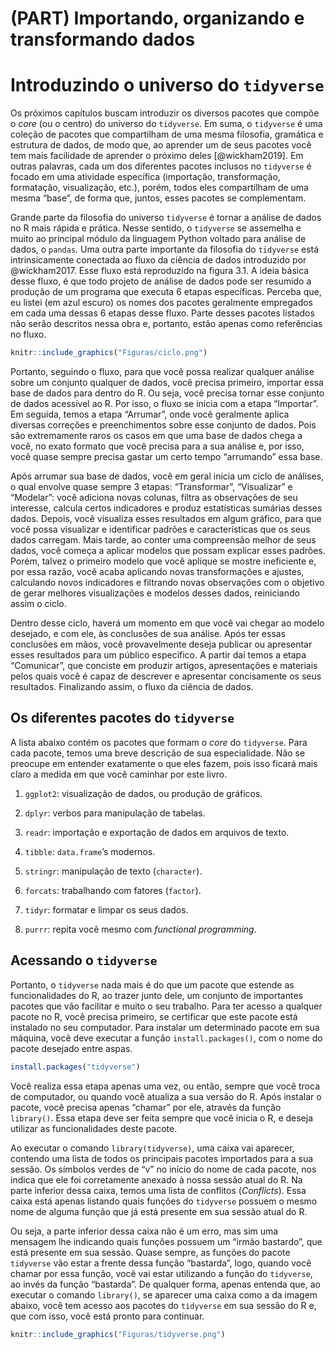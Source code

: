 
# (PART) Importando, organizando e transformando dados {-}


# Introduzindo o universo do `tidyverse`

Os próximos capítulos buscam introduzir os diversos pacotes que compõe o *core* (ou o centro) do universo do `tidyverse`. Em suma, o `tidyverse` é uma coleção de pacotes que compartilham de uma mesma filosofia, gramática e estrutura de dados, de modo que, ao aprender um de seus pacotes você tem mais facilidade de aprender o próximo deles [@wickham2019]. Em outras palavras, cada um dos diferentes pacotes inclusos no `tidyverse` é focado em uma atividade específica (importação, transformação, formatação, visualização, etc.), porém, todos eles compartilham de uma mesma "base", de forma que, juntos, esses pacotes se complementam. 


Grande parte da filosofia do universo `tidyverse` é tornar a análise de dados no R mais rápida e prática. Nesse sentido, o `tidyverse` se assemelha e muito ao principal módulo da linguagem Python voltado para análise de dados, o `pandas`. Uma outra parte importante da filosofia do `tidyverse` está intrinsicamente conectada ao fluxo da ciência de dados introduzido por @wickham2017. Esse fluxo está reproduzido na figura 3.1. A ideia básica desse fluxo, é que todo projeto de análise de dados pode ser resumido a produção de um programa que executa 6 etapas específicas. Perceba que, eu listei (em azul escuro) os nomes dos pacotes geralmente empregados em cada uma dessas 6 etapas desse fluxo. Parte desses pacotes listados não serão descritos nessa obra e, portanto, estão apenas como referências no fluxo.


```r
knitr::include_graphics("Figuras/ciclo.png")
```


Portanto, seguindo o fluxo, para que você possa realizar qualquer análise sobre um conjunto qualquer de dados, você precisa primeiro, importar essa base de dados para dentro do R. Ou seja, você precisa tornar esse conjunto de dados acessível ao R. Por isso, o fluxo se inicia com a etapa "Importar". Em seguida, temos a etapa "Arrumar", onde você geralmente aplica diversas correções e preenchimentos sobre esse conjunto de dados. Pois são extremamente raros os casos em que uma base de dados chega a você, no exato formato que você precisa para a sua análise e, por isso, você quase sempre precisa gastar um certo tempo "arrumando" essa base.

Após arrumar sua base de dados, você em geral inicia um ciclo de análises, o qual envolve quase sempre 3 etapas: "Transformar", "Visualizar" e "Modelar": você adiciona novas colunas, filtra as observações de seu interesse, calcula certos indicadores e produz estatísticas sumárias desses dados. Depois, você visualiza esses resultados em algum gráfico, para que você possa visualizar e identificar padrões e características que os seus dados carregam. Mais tarde, ao conter uma compreensão melhor de seus dados, você começa a aplicar modelos que possam explicar esses padrões. Porém, talvez o primeiro modelo que você aplique se mostre ineficiente e, por essa razão, você acaba aplicando novas transformações e ajustes, calculando novos indicadores e filtrando novas observações com o objetivo de gerar melhores visualizações e modelos desses dados, reiniciando assim o ciclo.


Dentro desse ciclo, haverá um momento em que você vai chegar ao modelo desejado, e com ele, às conclusões de sua análise. Após ter essas conclusões em mãos, você provavelmente deseja publicar ou apresentar esses resultados para um público específico. A partir daí temos a etapa "Comunicar", que conciste em produzir artigos, apresentações e materiais pelos quais você é capaz de descrever e apresentar concisamente os seus resultados. Finalizando assim, o fluxo da ciência de dados.





## Os diferentes pacotes do `tidyverse`

A lista abaixo contém os pacotes que formam o *core* do `tidyverse`. Para cada pacote, temos uma breve descrição de sua especialidade. Não se preocupe em entender exatamente o que eles fazem, pois isso ficará mais claro a medida em que você caminhar por este livro.

1) `ggplot2`: visualização de dados, ou produção de gráficos.

2) `dplyr`: verbos para manipulação de tabelas.

3) `readr`: importação e exportação de dados em arquivos de texto.

4) `tibble`: `data.frame`'s modernos.

5) `stringr`: manipulação de texto (`character`).

6) `forcats`: trabalhando com fatores (`factor`).

7) `tidyr`: formatar e limpar os seus dados.

8) `purrr`: repita você mesmo com *functional programming*.




## Acessando o `tidyverse`

Portanto, o `tidyverse` nada mais é do que um pacote que estende as funcionalidades do R, ao trazer junto dele, um conjunto de importantes pacotes que vão facilitar e muito o seu trabalho. Para ter acesso a qualquer pacote no R, você precisa primeiro, se certificar que este pacote está instalado no seu computador. Para instalar um determinado pacote em sua máquina, você deve executar a função `install.packages()`, com o nome do pacote desejado entre aspas.

```r
install.packages("tidyverse")
```


Você realiza essa etapa apenas uma vez, ou então, sempre que você troca de computador, ou quando você atualiza a sua versão do R. Após instalar o pacote, você precisa apenas "chamar" por ele, através da função `library()`. Essa etapa deve ser feita sempre que você inicia o R, e deseja utilizar as funcionalidades deste pacote.

Ao executar o comando `library(tidyverse)`, uma caixa vai aparecer, contendo uma lista de todos os principais pacotes importados para a sua sessão. Os símbolos verdes de "v" no início do nome de cada pacote, nos indica que ele foi corretamente anexado à nossa sessão atual do R. Na parte inferior dessa caixa, temos uma lista de conflitos (*Conflicts*). Essa caixa está apenas listando quais funções do `tidyverse` possuem o mesmo nome de alguma função que já está presente em sua sessão atual do R. 

Ou seja, a parte inferior dessa caixa não é um erro, mas sim uma mensagem lhe indicando quais funções possuem um "irmão bastardo", que está presente em sua sessão. Quase sempre, as funções do pacote `tidyverse` vão estar a frente dessa função "bastarda", logo, quando você chamar por essa função, você vai estar utilizando a função do `tidyverse`, ao invés da função "bastarda". De qualquer forma, apenas entenda que, ao executar o comando `library()`, se aparecer uma caixa como a da imagem abaixo, você tem acesso aos pacotes do `tidyverse` em sua sessão do R e, que com isso, você está pronto para continuar.


```r
knitr::include_graphics("Figuras/tidyverse.png")
```

